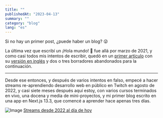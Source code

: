 ```yaml
---
title: ""
publishedAt: "2023-04-13"
summary: ""
category: "blog"
lang: "es"
---
```


Si no hay un primer post, ¿puede haber un blog? 😜

La última vez que escribí un ¡Hola mundo! 👋 fue allá por marzo de 2021, y como casi todos mis intentos de escribir, quedó en un [primer artículo](https://blog.quieroser.dev/hola-mundo) con su [versión en inglés](https://hashnode.matiasbaldanza.dev/hello-world) y dos o tres borradores abandonados para la continuación.

---

Desde ese entonces, y después de varios intentos en falso, empecé a hacer streams re-aprendiendo desarrollo web en público en Twitch en <time dateTime="2022-08-15">agosto de 2022</time>, y <time dateTime="2023-04-13">casi siete meses después</time> aquí estoy, con varios cursos terminados en vivo, una docena y media de mini-proyectos, y mi primer blog escrito en una app en Next.js 13.3, que comencé a aprender <time dateTime="2023-04-10">hace apenas tres días</time>.

![Image](/public/images/articles/Screen-Shot-twitchtracker-matiasbaldanza-streams-2023-04-14.png)
[Streams desde 2022 al día de hoy](https://twitchtracker.com/matiasbaldanza/streams)
